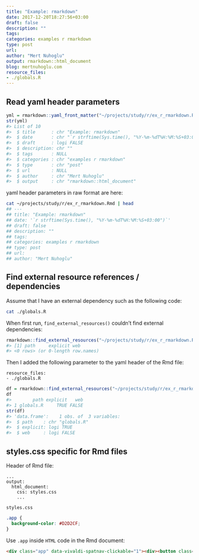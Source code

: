 ```yaml
---
title: "Example: rmarkdown"
date: 2017-12-20T18:27:56+03:00 
draft: false
description: ""
tags:
categories: examples r rmarkdown
type: post
url:
author: "Mert Nuhoglu"
output: rmarkdown::html_document
blog: mertnuhoglu.com
resource_files:
- ./globals.R
---
```


## Read yaml header parameters

``` r
yml = rmarkdown::yaml_front_matter("~/projects/study/r/ex_r_rmarkdown.Rmd")
str(yml)
#> List of 10
#>  $ title      : chr "Example: rmarkdown"
#>  $ date       : chr "`r strftime(Sys.time(), "%Y-%m-%dT%H:%M:%S+03:00")`"
#>  $ draft      : logi FALSE
#>  $ description: chr ""
#>  $ tags       : NULL
#>  $ categories : chr "examples r rmarkdown"
#>  $ type       : chr "post"
#>  $ url        : NULL
#>  $ author     : chr "Mert Nuhoglu"
#>  $ output     : chr "rmarkdown::html_document"
```

yaml header parameters in raw format are here:

``` bash
cat ~/projects/study/r/ex_r_rmarkdown.Rmd | head 
## ---
## title: "Example: rmarkdown"
## date: '`r strftime(Sys.time(), "%Y-%m-%dT%H:%M:%S+03:00")`'
## draft: false
## description: ""
## tags:
## categories: examples r rmarkdown
## type: post
## url:
## author: "Mert Nuhoglu"
```

## Find external resource references / dependencies

Assume that I have an external dependency such as the following code:

``` bash
cat ./globals.R
```

When first run, `find_external_resources()` couldn't find external dependencies:

``` r
rmarkdown::find_external_resources("~/projects/study/r/ex_r_rmarkdown.Rmd")
#> [1] path     explicit web     
#> <0 rows> (or 0-length row.names)
```

Then I added the following parameter to the yaml header of the Rmd file:

``` 
resource_files:
- ./globals.R
``` 

``` r
df = rmarkdown::find_external_resources("~/projects/study/r/ex_r_rmarkdown.Rmd")
df
#>        path explicit   web
#> 1 globals.R     TRUE FALSE
str(df)
#> 'data.frame':    1 obs. of  3 variables:
#>  $ path    : chr "globals.R"
#>  $ explicit: logi TRUE
#>  $ web     : logi FALSE
```

## styles.css specific for Rmd files

Header of Rmd file:

``` Rmd
...
output:
  html_document:
    css: styles.css
    ...
``` 

`styles.css`

``` css
.app {
  background-color: #D2D2CF;
}
``` 

Use `.app` inside `HTML` code in the Rmd document:

``` html
<div class="app" data-vivaldi-spatnav-clickable="1"><div><button class="get-first">Get first comment</button><div class="comment-details"><h4 class="comment-body">some comment</h4><h4 class="comment-id">1</h4></div></div></div>
``` 



